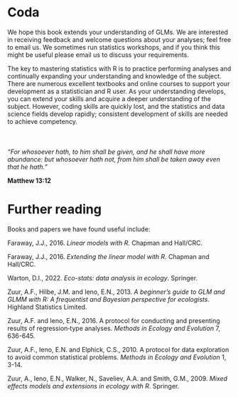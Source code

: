 # Coda {#coda}

We hope this book extends your understanding of GLMs. We are interested in receiving feedback and welcome questions about your analyses; feel free to email us. We sometimes run statistics workshops, and if you think this might be useful please email us to discuss your requirements.

The key to mastering statistics with R is to practice performing analyses and continually expanding your understanding and knowledge of the subject. There are numerous excellent textbooks and online courses to support your development as a statistician and R user. As your understanding develops, you can extend your skills and acquire a deeper understanding of the subject. However, coding skills are quickly lost, and the statistics and data science fields develop rapidly; consistent development of skills are needed to achieve competency.
<br>  
<br>  
_“For whosoever hath, to him shall be given, and he shall have more abundance: but whosoever hath not, from him shall be taken away even that he hath.”_  

**Matthew 13:12**


  
# Further reading

Books and papers we have found useful include:

Faraway, J.J., 2016. _Linear models with R_. Chapman and Hall/CRC.

Faraway, J.J., 2016. _Extending the linear model with R_. Chapman and Hall/CRC.

Warton, D.I., 2022. _Eco-stats: data analysis in ecology_. Springer.

Zuur, A.F., Hilbe, J.M. and Ieno, E.N., 2013. _A beginner's guide to GLM and GLMM with R: A frequentist and Bayesian perspective for ecologists_. Highland Statistics Limited. 

Zuur, A.F. and Ieno, E.N., 2016. A protocol for conducting and presenting results of regression‐type analyses. _Methods in Ecology and Evolution_ 7, 636-645.

Zuur, A.F., Ieno, E.N. and Elphick, C.S., 2010. A protocol for data exploration to avoid common statistical problems. _Methods in Ecology and Evolution_ 1, 3-14.

Zuur, A., Ieno, E.N., Walker, N., Saveliev, A.A. and Smith, G.M., 2009. _Mixed effects models and extensions in ecology with R_. Springer.

